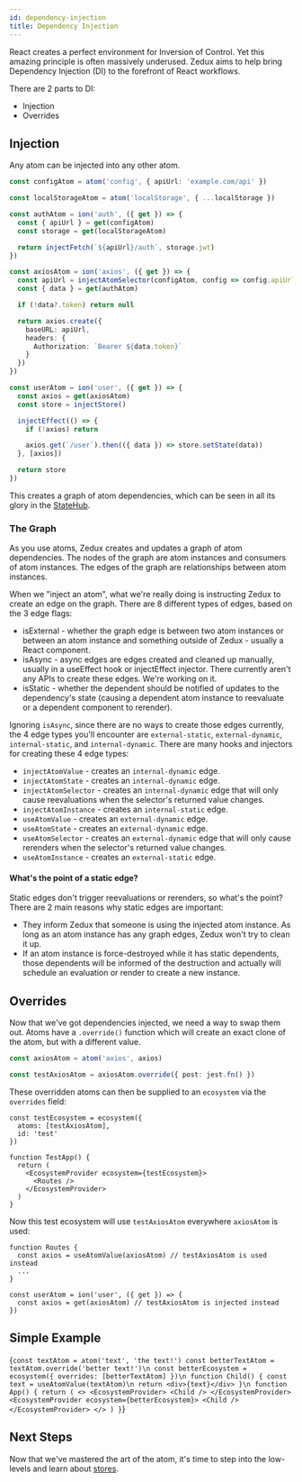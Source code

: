 ```yaml
---
id: dependency-injection
title: Dependency Injection
---
```



React creates a perfect environment for Inversion of Control. Yet this amazing principle is often massively underused. Zedux aims to help bring Dependency Injection (DI) to the forefront of React workflows.

There are 2 parts to DI:

- Injection
- Overrides

## Injection

Any atom can be injected into any other atom.

```ts
const configAtom = atom('config', { apiUrl: 'example.com/api' })

const localStorageAtom = atom('localStorage', { ...localStorage })

const authAtom = ion('auth', ({ get }) => {
  const { apiUrl } = get(configAtom)
  const storage = get(localStorageAtom)

  return injectFetch(`${apiUrl}/auth`, storage.jwt)
})

const axiosAtom = ion('axios', ({ get }) => {
  const apiUrl = injectAtomSelector(configAtom, config => config.apiUrl)
  const { data } = get(authAtom)

  if (!data?.token) return null

  return axios.create({
    baseURL: apiUrl,
    headers: {
      Authorization: `Bearer ${data.token}`
    }
  })
})

const userAtom = ion('user', ({ get }) => {
  const axios = get(axiosAtom)
  const store = injectStore()

  injectEffect(() => {
    if (!axios) return

    axios.get(`/user`).then(({ data }) => store.setState(data))
  }, [axios])

  return store
})
```

This creates a graph of atom dependencies, which can be seen in all its glory in the [StateHub](/not-done).

### The Graph

As you use atoms, Zedux creates and updates a graph of atom dependencies. The nodes of the graph are atom instances and consumers of atom instances. The edges of the graph are relationships between atom instances.

When we "inject an atom", what we're really doing is instructing Zedux to create an edge on the graph. There are 8 different types of edges, based on the 3 edge flags:

- isExternal - whether the graph edge is between two atom instances or between an atom instance and something outside of Zedux - usually a React component.
- isAsync - async edges are edges created and cleaned up manually, usually in a useEffect hook or injectEffect injector. There currently aren't any APIs to create these edges. We're working on it.
- isStatic - whether the dependent should be notified of updates to the dependency's state (causing a dependent atom instance to reevaluate or a dependent component to rerender).

Ignoring `isAsync`, since there are no ways to create those edges currently, the 4 edge types you'll encounter are `external-static`, `external-dynamic`, `internal-static`, and `internal-dynamic`. There are many hooks and injectors for creating these 4 edge types:

- `injectAtomValue` - creates an `internal-dynamic` edge.
- `injectAtomState` - creates an `internal-dynamic` edge.
- `injectAtomSelector` - creates an `internal-dynamic` edge that will only cause reevaluations when the selector's returned value changes.
- `injectAtomInstance` - creates an `internal-static` edge.
- `useAtomValue` - creates an `external-dynamic` edge.
- `useAtomState` - creates an `external-dynamic` edge.
- `useAtomSelector` - creates an `external-dynamic` edge that will only cause rerenders when the selector's returned value changes.
- `useAtomInstance` - creates an `external-static` edge.

#### What's the point of a static edge?

Static edges don't trigger reevaluations or rerenders, so what's the point? There are 2 main reasons why static edges are important:

- They inform Zedux that someone is using the injected atom instance. As long as an atom instance has any graph edges, Zedux won't try to clean it up.
- If an atom instance is force-destroyed while it has static dependents, those dependents will be informed of the destruction and actually will schedule an evaluation or render to create a new instance.

## Overrides

Now that we've got dependencies injected, we need a way to swap them out. Atoms have a `.override()` function which will create an exact clone of the atom, but with a different value.

```ts
const axiosAtom = atom('axios', axios)

const testAxiosAtom = axiosAtom.override({ post: jest.fn() })
```

These overridden atoms can then be supplied to an `ecosystem` via the `overrides` field:

```tsx
const testEcosystem = ecosystem({
  atoms: [testAxiosAtom],
  id: 'test'
})

function TestApp() {
  return (
    <EcosystemProvider ecosystem={testEcosystem}>
      <Routes />
    </EcosystemProvider>
  )
}
```

Now this test ecosystem will use `testAxiosAtom` everywhere `axiosAtom` is used:

```tsx
function Routes {
  const axios = useAtomValue(axiosAtom) // testAxiosAtom is used instead
  ...
}

const userAtom = ion('user', ({ get }) => {
  const axios = get(axiosAtom) // testAxiosAtom is injected instead
})
```

## Simple Example

<LiveEditor resultVar="App">{`
const textAtom = atom('text', 'the text!')
const betterTextAtom = textAtom.override('better text!')\n
const betterEcosystem = ecosystem({ overrides: [betterTextAtom] })\n
function Child() {
  const text = useAtomValue(textAtom)\n
  return <div>{text}</div>
}\n
function App() {
  return (
    <>
      <EcosystemProvider>
        <Child />
      </EcosystemProvider>
      <EcosystemProvider ecosystem={betterEcosystem}>
        <Child />
      </EcosystemProvider>
    </>
  )
}
`}</LiveEditor>

## Next Steps

Now that we've mastered the art of the atom, it's time to step into the low-levels and learn about [stores](stores).
